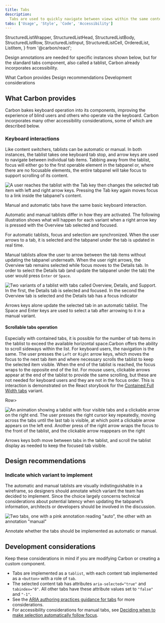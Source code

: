 ```yaml
---
title: Tabs
description:
  Tabs are used to quickly navigate between views within the same context.
tabs: ['Usage', 'Style', 'Code', 'Accessibility']
---
```


  StructuredListWrapper,
  StructuredListHead,
  StructuredListBody,
  StructuredListRow,
  StructuredListInput,
  StructuredListCell,
  OrderedList,
  ListItem,
} from '@carbon/react';

<PageDescription>

Design annotations are needed for specific instances shown below, but for the
standard tabs component, also called a tablist, Carbon already incorporates
accessibility.

</PageDescription>

<AnchorLinks>
  <AnchorLink>What Carbon provides</AnchorLink>
  <AnchorLink>Design recommendations</AnchorLink>
  <AnchorLink>Development considerations</AnchorLink>
</AnchorLinks>

## What Carbon provides

Carbon bakes keyboard operation into its components, improving the experience of
blind users and others who operate via the keyboard. Carbon incorporates many
other accessibility considerations, some of which are described below.

### Keyboard interactions

Like content switchers, tablists can be automatic or manual. In both instances,
the tablist takes one keyboard tab stop, and arrow keys are used to navigate
between individual tab items. Tabbing away from the tablist, focus will either
go to the first operable element in the tabpanel or, where there are no
focusable elements, the entire tabpanel will take focus to support scrolling of
its content.

<Row>
<Column colLg={8}>

![A user reaches the tablist with the Tab key then changes the selected tab item with left and right arrow keys. Pressing the Tab key again moves focus to a link inside the tabpanel's content.](images/tab-accessibility-1.png)

<Caption>
  Manual and automatic tabs have the same basic keyboard interaction.
</Caption>

</Column>
</Row>

Automatic and manual tablists differ in how they are activated. The following
illustration shows what will happen for each variant when a right arrow key is
pressed with the Overview tab selected and focused.

For automatic tablists, focus and selection are synchronized. When the user
arrows to a tab, it is selected and the tabpanel under the tab is updated in
real time.

Manual tablists allow the user to arrow between the tab items without updating
the tabpanel underneath. When the user right arrows, the Overview tab remains
selected while focus moves to the Details tab. In order to select the Details
tab (and update the tabpanel under the tab) the user would press `Enter` or
`Space`.

<Row>
<Column colLg={8}>

![Two variants of a tablist with tabs called Overview, Details, and Support. In the first, the Details tab is selected and focused. In the second the Overview tab is selected and the Details tab has a focus indicator](images/tab-accessibility-2.png)

<Caption>
  Arrows keys alone update the selected tab in an automatic tablist. The Space
  and Enter keys are used to select a tab after arrowing to it in a manual
  variant.
</Caption>

</Column>
</Row>

#### Scrollable tabs operation

Especially with contained tabs, it is possible for the number of tab items in
the tablist to exceed the available horizontal space.Carbon offers the ability
to scroll sideways within the list. For keyboard users, the navigation is the
same. The user presses the `Left` or `Right` arrow keys, which moves the focus
to the next tab item and where necessary scrolls the tablist to keep the
selected item visible. When the end of the tablist is reached, the focus wraps
to the opposite end of the list. For mouse users, clickable arrows appear at the
end of the tablist to provide the same scrolling, but these are not needed for
keyboard users and they are not in the focus order. This is interaction is
demonstrated on the React storybook for the
[Contained Full Width tabs](https://react.carbondesignsystem.com/?path=/story/components-tabs--contained-full-width#storybook-preview-wrapper)
variant.

Row>

<Column colLg={8}>

![An animation showing a tablist with four visible tabs and a clickable arrow on the right end. The user presses the right cursor key repeatedly, moving across the tabs until the last tab is visible, at which point a clickable arrow appears on the left end. Another press of the right arrow wraps the focus to the front of the tablist, and the clickable arrow reappears on the right](images/tab-accessibility-4.png)

<Caption>
  Arrows keys both move between tabs in the tablist, and scroll the tablist
  display as needed to keep the focused tab visible.
</Caption>

</Column>
</Row>

## Design recommendations

### Indicate which variant to implement

The automatic and manual tablists are visually indistinguishable in a wireframe,
so designers should annotate which variant the team has decided to implement.
Since the choice largely concerns technical considerations about potential
latency when updating the tabpanel’s information, architects or developers
should be involved in the discussion.

<Row>
<Column colLg={8}>

![Two tabs, one with a pink annotation reading "auto", the other with an annotation "manual"](images/tab-accessibility-3.png)

<Caption>
  Annotate whether the tabs should be implemented as automatic or manual.
</Caption>

</Column>
</Row>

## Development considerations

Keep these considerations in mind if you are modifying Carbon or creating a
custom component.

- Tabs are implemented as a `tablist`, with each content tab implemented as a
  `<button>` with a role of `tab`.
- The selected content tab has attributes `aria-selected="true"` and
  `tabindex="0"`. All other tabs have these attribute values set to `"false"`
  and `"-1"`.
- See the
  [ARIA authoring practices guidance for tabs](https://w3c.github.io/aria-practices/#tabpanel)
  for more considerations.
- For accessibility considerations for manual tabs, see
  [Deciding when to make selection automatically follow focus](https://w3c.github.io/aria-practices/#kbd_selection_follows_focus).
